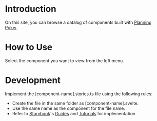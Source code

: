 
<Meta title="Introduction" />

# Introduction

On this site, you can browse a catalog of components built with [Planning Poker].

# How to Use

Select the component you want to view from the left menu.

# Development

Implement the [component-name].stories.ts file using the following rules:

- Create the file in the same folder as [component-name].svelte.
- Use the same name as the component for the file name.
- Refer to [Storybook]'s [Guides](https://storybook.js.org/docs/svelte/get-started/install) and [Tutorials](https://storybook.js.org/docs/svelte/get-started/install) for implementation.

[Planning Poker]: https://github.com/redfe/planning-poker-svelte
[Storybook]: https://storybook.js.org/
